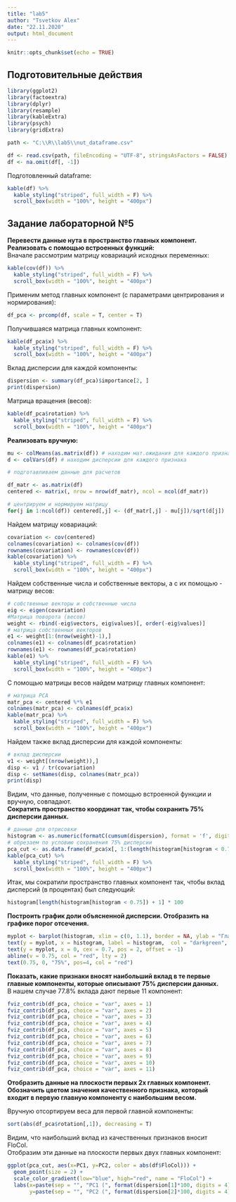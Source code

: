 ```yaml
---
title: "lab5"
author: "Tsvetkov Alex"
date: "22.11.2020"
output: html_document
---
```

```r
knitr::opts_chunk$set(echo = TRUE)
```
## Подготовительные действия
```r
library(ggplot2)
library(factoextra)
library(dplyr)
library(resample)
library(kableExtra)
library(psych)
library(gridExtra)

path <- "C:\\R\\lab5\\nut_dataframe.csv"

df <- read.csv(path, fileEncoding = "UTF-8", stringsAsFactors = FALSE)
df <- na.omit(df[, -1])
```
Подготовленный dataframe:
```r
kable(df) %>%
  kable_styling("striped", full_width = F) %>%
  scroll_box(width = "100%", height = "400px")
```
## Задание лабораторной №5
**Перевести данные нута в пространство главных компонент. **  
**Реализовать с помощью встроенных функций: **  
Вначале рассмотрим матрицу ковариаций исходных переменных:
```r
kable(cov(df)) %>%
  kable_styling("striped", full_width = F) %>%
  scroll_box(width = "100%", height = "400px")
```
Применим метод главных компонент (с параметрами центрирования и нормирования):
```r
df_pca <- prcomp(df, scale = T, center = T)
```
Получившаяся матрица главных компонент:
```r
kable(df_pca$x) %>%
  kable_styling("striped", full_width = F) %>%
  scroll_box(width = "100%", height = "400px")
```
Вклад дисперсии для каждой компоненты:
```r
dispersion <- summary(df_pca)$importance[2, ]
print(dispersion)
```
Матрица вращения (весов):
```r
kable(df_pca$rotation) %>%
  kable_styling("striped", full_width = F) %>%
  scroll_box(width = "100%", height = "400px")
```
**Реализовать вручную:**
```r
mu <- colMeans(as.matrix(df)) # находим мат.ожидания для каждого признака
d <- colVars(df) # находим дисперсии для каждого признака

# подготавливаем данные для расчетов

df_matr <- as.matrix(df) 
centered <- matrix(, nrow = nrow(df_matr), ncol = ncol(df_matr))

# центрируем и нормируем матрицу
for(j in 1:ncol(df)) centered[,j] <- (df_matr[,j] - mu[j])/sqrt(d[j])
```
Найдем матрицу ковариаций:
```r
covariation <- cov(centered)
colnames(covariation) <- colnames(cov(df))
rownames(covariation) <- rownames(cov(df))
kable(covariation) %>%
  kable_styling("striped", full_width = F) %>%
  scroll_box(width = "100%", height = "400px")
```
Найдем собственные числа и собственные векторы, а с их помощью - матрицу весов:
```r
# собственные векторы и собственные числа
eig <- eigen(covariation)
#Матрица поворота (весов)
weight <- rbind(-eig$vectors, eig$values)[, order(-eig$values)]
# матрица собственных векторов
e1 <- weight[1:(nrow(weight)-1),]
colnames(e1) <- colnames(df_pca$rotation)
rownames(e1) <- rownames(df_pca$rotation)
kable(e1) %>%
  kable_styling("striped", full_width = F) %>%
  scroll_box(width = "100%", height = "400px")
```
С помощью матрицы весов найдем матрицу главных компонент:
```r
# матрица РСА
matr_pca <- centered %*% e1
colnames(matr_pca) <- colnames(df_pca$x)
kable(matr_pca) %>%
  kable_styling("striped", full_width = F) %>%
  scroll_box(width = "100%", height = "400px")
```
Найдем также вклад дисперсии для каждой компоненты:
```r
# вклад дисперсии
v1 <- weight[(nrow(weight)),]
disp <- v1 / tr(covariation)
disp <- setNames(disp, colnames(matr_pca))
print(disp)
```
Видим, что данные, полученные с помощью встроенной функции и вручную, совпадают.  
**Сократить пространство координат так, чтобы сохранить 75% дисперсии данных.**
```r
# данные для отрисовки
histogram <- as.numeric(formatC(cumsum(dispersion), format = 'f', digits = 3))
# обрезаем по условию сохранения 75% дисперсии
pca_cut <- as.data.frame(df_pca$x[, 1:(length(histogram[histogram < 0.75]) + 1)])
kable(pca_cut) %>%
  kable_styling("striped", full_width = F) %>%
  scroll_box(width = "100%", height = "400px")
```
Итак, мы сократили пространство главных компонент так, чтобы вклад дисперсий (в процентах) был следующий:
```r
histogram[length(histogram[histogram < 0.75]) + 1] * 100
```
**Построить график доли объясненной дисперсии. Отобразить на графике порог отсечения. **
```r
myplot <- barplot(histogram, xlim = c(0, 1.1), border = NA, ylab = "Главные компоненты", main = "Cуммирование вклада дисперсий", horiz = T)
text(y = myplot, x = histogram, label = histogram,  col = "darkgreen", pos = 2, offset = 0, cex = 0.7)
text(y = myplot, x = 0, cex = 0.7, pos = 2, offset = -1)
abline(v = 0.75, col = "red", lty = 2)
text(0.75, 0, "75%", pos=4, col = "red")
```

**Показать, какие признаки вносят наибольший вклад в те первые главные компоненты, которые описывают 75% дисперсии данных. **  
В нашем случае 77.8% вклада дают первые 11 компонент:  
```r
fviz_contrib(df_pca, choice = "var", axes = 1)
fviz_contrib(df_pca, choice = "var", axes = 2)
fviz_contrib(df_pca, choice = "var", axes = 3)
fviz_contrib(df_pca, choice = "var", axes = 4)
fviz_contrib(df_pca, choice = "var", axes = 5)
fviz_contrib(df_pca, choice = "var", axes = 6)
fviz_contrib(df_pca, choice = "var", axes = 7)
fviz_contrib(df_pca, choice = "var", axes = 8)
fviz_contrib(df_pca, choice = "var", axes = 9)
fviz_contrib(df_pca, choice = "var", axes = 10)
fviz_contrib(df_pca, choice = "var", axes = 11)
```

**Отобразить данные на плоскости первых 2х главных компонент. Обозначить цветом значения качественного признака, который входит в первую главную компоненту с наибольшим весом. **

Вручную отсортируем веса для первой главной компоненты:

```r
sort(abs(df_pca$rotation[,1]), decreasing = T)
```

Видим, что наибольший вклад из качественных признаков вносит FloCol.  
Отобразим эти данные на плоскости первых двух главных компонент:

```r
ggplot(pca_cut, aes(x=PC1, y=PC2, color = abs(df$FloCol))) + 
  geom_point(size = 2) + 
  scale_color_gradient(low="blue", high="red", name = "FloCol") +
  labs(x=paste(sep = "", "PC1 (", format(dispersion[1]*100, digits = 4), "%)"),
       y=paste(sep = "", "PC2 (", format(dispersion[2]*100, digits = 4), "%)"))
```
